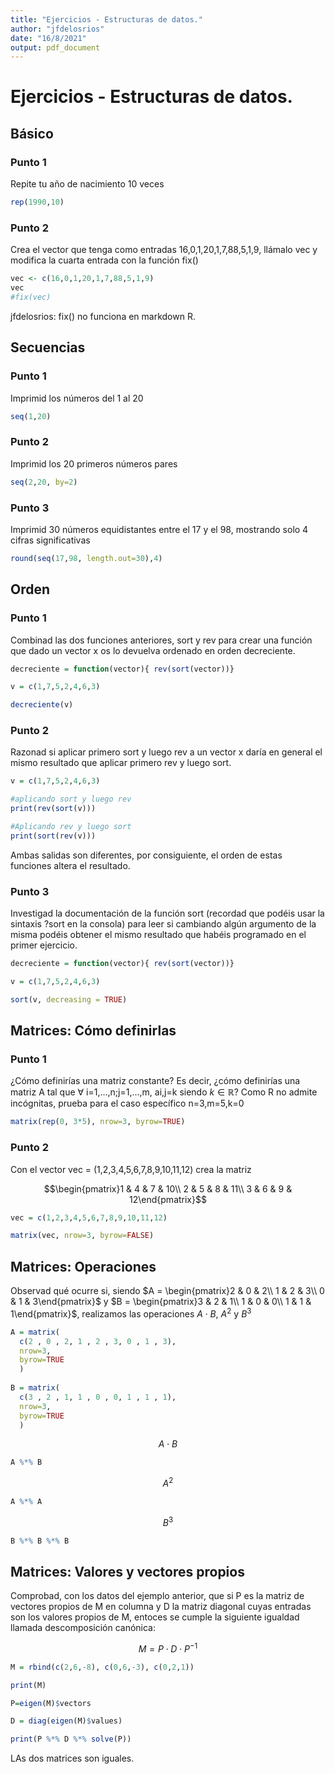 ```yaml
---
title: "Ejercicios - Estructuras de datos."
author: "jfdelosrios"
date: "16/8/2021"
output: pdf_document
---
```


\newpage

# Ejercicios - Estructuras de datos.

\newpage

## Básico


### Punto 1
Repite tu año de nacimiento 10 veces

```r
rep(1990,10)
```


### Punto 2

Crea el vector que tenga como entradas 16,0,1,20,1,7,88,5,1,9, llámalo vec y modifica la cuarta entrada con la función fix() 

```r
vec <- c(16,0,1,20,1,7,88,5,1,9)
vec
#fix(vec) 
```

jfdelosrios: fix() no funciona en markdown R.

\newpage

## Secuencias

### Punto 1

Imprimid los números del 1 al 20

```r
seq(1,20)
```

### Punto 2

Imprimid los 20 primeros números pares

```r
seq(2,20, by=2)
```

### Punto 3

Imprimid 30 números equidistantes entre el 17 y el 98, mostrando solo 4 cifras significativas

```r
round(seq(17,98, length.out=30),4)
```

\newpage

## Orden

### Punto 1

Combinad las dos funciones anteriores, sort y rev para crear una función que dado un vector x os lo devuelva ordenado en orden decreciente.

```r
decreciente = function(vector){ rev(sort(vector))}

v = c(1,7,5,2,4,6,3)

decreciente(v)
```

### Punto 2

Razonad si aplicar primero sort y luego rev a un vector x daría en general el mismo resultado que aplicar primero rev y luego sort.

```r
v = c(1,7,5,2,4,6,3)
```

```r
#aplicando sort y luego rev
print(rev(sort(v)))
```

```r
#Aplicando rev y luego sort
print(sort(rev(v)))
```

Ambas salidas son diferentes, por consiguiente, el orden de estas funciones altera el resultado.

### Punto 3

Investigad la documentación de la función sort (recordad que podéis usar la sintaxis ?sort en la consola) para leer si cambiando algún argumento de la misma podéis obtener el mismo resultado que habéis programado en el primer ejercicio.

```r
decreciente = function(vector){ rev(sort(vector))}

v = c(1,7,5,2,4,6,3)

sort(v, decreasing = TRUE)
```

\newpage

## Matrices: Cómo definirlas

### Punto 1

¿Cómo definirías una matriz constante? Es decir, ¿cómo definirías una matriz A tal que $\forall$ i=1,...,n;j=1,...,m, ai,j=k siendo $k \in \mathbb{R}$? Como R no admite incógnitas, prueba para el caso específico n=3,m=5,k=0

```r
matrix(rep(0, 3*5), nrow=3, byrow=TRUE)
```


### Punto 2

Con el vector vec = (1,2,3,4,5,6,7,8,9,10,11,12) crea la matriz

$$\begin{pmatrix}1 & 4 & 7 & 10\\ 2 & 5 & 8 & 11\\ 3 & 6 & 9 & 12\end{pmatrix}$$


```r
vec = c(1,2,3,4,5,6,7,8,9,10,11,12)

matrix(vec, nrow=3, byrow=FALSE)
```

\newpage

## Matrices: Operaciones

Observad qué ocurre si, siendo $A = \begin{pmatrix}2 & 0 & 2\\ 1 & 2 & 3\\ 0 & 1 & 3\end{pmatrix}$ y $B = \begin{pmatrix}3 & 2 & 1\\ 1 & 0 & 0\\ 1 & 1 & 1\end{pmatrix}$, realizamos las operaciones $A \cdot B$, $A^2$ y $B^3$


```r
A = matrix(
  c(2 , 0 , 2, 1 , 2 , 3, 0 , 1 , 3), 
  nrow=3, 
  byrow=TRUE
  )
  
B = matrix(
  c(3 , 2 , 1, 1 , 0 , 0, 1 , 1 , 1),
  nrow=3, 
  byrow=TRUE
  )
```

$$A \cdot B$$
```r
A %*% B
```

$$A^2$$
```r
A %*% A
```
 
$$B^3$$
```r
B %*% B %*% B
```

\newpage

## Matrices: Valores y vectores propios

Comprobad, con los datos del ejemplo anterior, que si P es la matriz de vectores propios de M en columna y D la matriz diagonal cuyas entradas son los valores propios de M, entoces se cumple la siguiente igualdad llamada descomposición canónica: 

$$M = P \cdot D \cdot P^{-1}$$
```r
M = rbind(c(2,6,-8), c(0,6,-3), c(0,2,1))

print(M)

P=eigen(M)$vectors

D = diag(eigen(M)$values)

print(P %*% D %*% solve(P))
```

LAs dos matrices son iguales.



